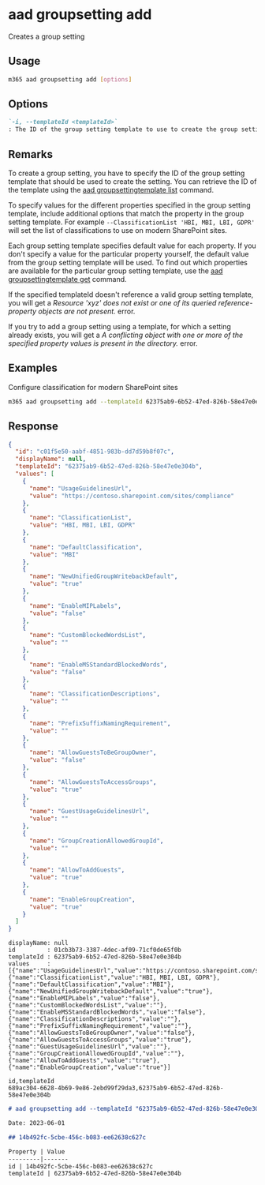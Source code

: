 
# aad groupsetting add

Creates a group setting

## Usage

```sh
m365 aad groupsetting add [options]
```

## Options

```md definition-list
`-i, --templateId <templateId>`
: The ID of the group setting template to use to create the group setting
```

<Global />

## Remarks

To create a group setting, you have to specify the ID of the group setting template that should be used to create the setting. You can retrieve the ID of the template using the [aad groupsettingtemplate list](../groupsettingtemplate/groupsettingtemplate-list.mdx) command.

To specify values for the different properties specified in the group setting template, include additional options that match the property in the group setting template. For example `--ClassificationList 'HBI, MBI, LBI, GDPR'` will set the list of classifications to use on modern SharePoint sites.

Each group setting template specifies default value for each property. If you don't specify a value for the particular property yourself, the default value from the group setting template will be used. To find out which properties are available for the particular group setting template, use the [aad groupsettingtemplate get](../groupsettingtemplate/groupsettingtemplate-get.mdx) command.

If the specified templateId doesn't reference a valid group setting template, you will get a _Resource 'xyz' does not exist or one of its queried reference-property objects are not present._ error.

If you try to add a group setting using a template, for which a setting already exists, you will get a _A conflicting object with one or more of the specified property values is present in the directory._ error.

## Examples

Configure classification for modern SharePoint sites

```sh
m365 aad groupsetting add --templateId 62375ab9-6b52-47ed-826b-58e47e0e304b --UsageGuidelinesUrl https://contoso.sharepoint.com/sites/compliance --ClassificationList 'HBI, MBI, LBI, GDPR' --DefaultClassification MBI
```

## Response

<Tabs>
  <TabItem value="JSON">

  ```json
  {
    "id": "c01f5e50-aabf-4851-983b-dd7d59b8f07c",
    "displayName": null,
    "templateId": "62375ab9-6b52-47ed-826b-58e47e0e304b",
    "values": [
      {
        "name": "UsageGuidelinesUrl",
        "value": "https://contoso.sharepoint.com/sites/compliance"
      },
      {
        "name": "ClassificationList",
        "value": "HBI, MBI, LBI, GDPR"
      },
      {
        "name": "DefaultClassification",
        "value": "MBI"
      },
      {
        "name": "NewUnifiedGroupWritebackDefault",
        "value": "true"
      },
      {
        "name": "EnableMIPLabels",
        "value": "false"
      },
      {
        "name": "CustomBlockedWordsList",
        "value": ""
      },
      {
        "name": "EnableMSStandardBlockedWords",
        "value": "false"
      },
      {
        "name": "ClassificationDescriptions",
        "value": ""
      },
      {
        "name": "PrefixSuffixNamingRequirement",
        "value": ""
      },
      {
        "name": "AllowGuestsToBeGroupOwner",
        "value": "false"
      },
      {
        "name": "AllowGuestsToAccessGroups",
        "value": "true"
      },
      {
        "name": "GuestUsageGuidelinesUrl",
        "value": ""
      },
      {
        "name": "GroupCreationAllowedGroupId",
        "value": ""
      },
      {
        "name": "AllowToAddGuests",
        "value": "true"
      },
      {
        "name": "EnableGroupCreation",
        "value": "true"
      }
    ]
  }
  ```

  </TabItem>
  <TabItem value="Text">

  ```text
  displayName: null
  id         : 01cb3b73-3387-4dec-af09-71cf0de65f0b
  templateId : 62375ab9-6b52-47ed-826b-58e47e0e304b
  values     : [{"name":"UsageGuidelinesUrl","value":"https://contoso.sharepoint.com/sites/compliance"},{"name":"ClassificationList","value":"HBI, MBI, LBI, GDPR"},{"name":"DefaultClassification","value":"MBI"},{"name":"NewUnifiedGroupWritebackDefault","value":"true"},{"name":"EnableMIPLabels","value":"false"},{"name":"CustomBlockedWordsList","value":""},{"name":"EnableMSStandardBlockedWords","value":"false"},{"name":"ClassificationDescriptions","value":""},{"name":"PrefixSuffixNamingRequirement","value":""},{"name":"AllowGuestsToBeGroupOwner","value":"false"},{"name":"AllowGuestsToAccessGroups","value":"true"},{"name":"GuestUsageGuidelinesUrl","value":""},{"name":"GroupCreationAllowedGroupId","value":""},{"name":"AllowToAddGuests","value":"true"},{"name":"EnableGroupCreation","value":"true"}]
  ```

  </TabItem>
  <TabItem value="CSV">

  ```csv
  id,templateId
  689ac304-6628-4b69-9e86-2ebd99f29da3,62375ab9-6b52-47ed-826b-58e47e0e304b
  ```

  </TabItem>
  <TabItem value="Markdown">

  ```md
  # aad groupsetting add --templateId "62375ab9-6b52-47ed-826b-58e47e0e304b" --UsageGuidelinesUrl "https://contoso.sharepoint.com/sites/compliance" --ClassificationList "HBI, MBI, LBI, GDPR" --DefaultClassification "MBI"

  Date: 2023-06-01

  ## 14b492fc-5cbe-456c-b083-ee62638c627c

  Property | Value
  ---------|-------
  id | 14b492fc-5cbe-456c-b083-ee62638c627c
  templateId | 62375ab9-6b52-47ed-826b-58e47e0e304b
  ```

  </TabItem>
</Tabs>